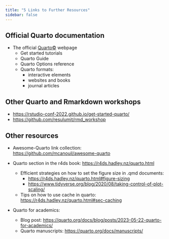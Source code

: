 ```yaml
---
title: "5 Links to Further Resources"
sidebar: false
---
```


## Official Quarto documentation

- The official [Quarto&copy;](https://quarto.org/) webpage
    - Get started tutorials
    - Quarto Guide
    - Quarto Options reference
    - Quarto formats:
        - interactive elements
        - websites and books
        - journal articles

## Other Quarto and Rmarkdown workshops

- <https://rstudio-conf-2022.github.io/get-started-quarto/>
- <https://github.com/resulumit/rmd_workshop>

## Other resources

- Awesome-Quarto link collection: <https://github.com/mcanouil/awesome-quarto>

- Quarto section in the r4ds book: <https://r4ds.hadley.nz/quarto.html>
    - Efficient strategies on how to set the figure size in .qmd documents:
        - <https://r4ds.hadley.nz/quarto.html#figure-sizing>
        - <https://www.tidyverse.org/blog/2020/08/taking-control-of-plot-scaling/>
    - Tips on how to use cache in quarto: <https://r4ds.hadley.nz/quarto.html#sec-caching>
    
- Quarto for academics:
    - Blog post: <https://quarto.org/docs/blog/posts/2023-05-22-quarto-for-academics/>
    - Quarto manuscripts: <https://quarto.org/docs/manuscripts/>